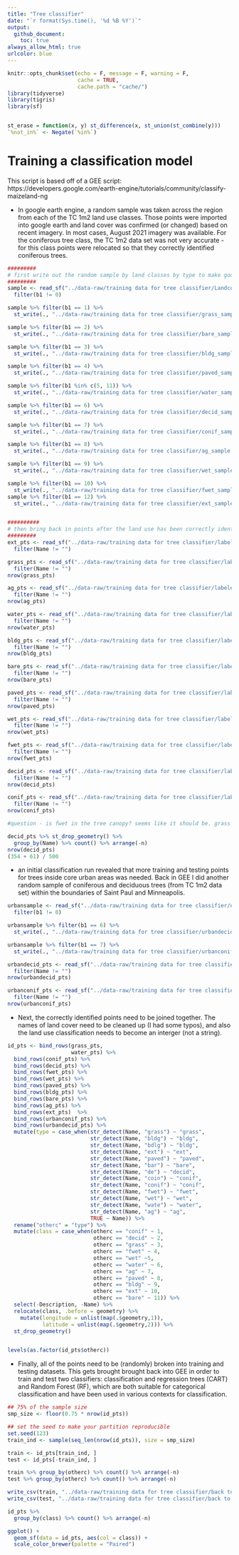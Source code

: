 ```yaml
---
title: "Tree classifier"
date: "`r format(Sys.time(), '%d %B %Y')`"
output: 
  github_document:
    toc: true
always_allow_html: true
urlcolor: blue
---
```


```r
knitr::opts_chunk$set(echo = F, message = F, warning = F,
                      cache = TRUE,
                      cache.path = "cache/")
library(tidyverse)
library(tigris)
library(sf)


st_erase = function(x, y) st_difference(x, st_union(st_combine(y)))
`%not_in%` <- Negate(`%in%`)

```


# Training a classification model

This script is based off of a GEE script: 
https://developers.google.com/earth-engine/tutorials/community/classify-maizeland-ng


- In google earth engine, a random sample was taken across the region from each of the TC 1m2 land use classes. Those points were imported into google earth and land cover was confirmed (or changed) based on recent imagery. In most cases, August 2021 imagery was available. For the coniferous tree class, the TC 1m2 data set was not very accurate - for this class points were relocated so that they correctly identified coniferous trees. 

```r
#########
# first write out the random sample by land classes by type to make google earth identification easier
#########
sample <- read_sf("../data-raw/training data for tree classifier/LandcoverSample.shp") %>%
  filter(b1 != 0)

sample %>% filter(b1 == 1) %>% 
  st_write(., "../data-raw/training data for tree classifier/grass_sample.kml", append = FALSE)

sample %>% filter(b1 == 2) %>% 
  st_write(., "../data-raw/training data for tree classifier/bare_sample.kml", append = FALSE)

sample %>% filter(b1 == 3) %>% 
  st_write(., "../data-raw/training data for tree classifier/bldg_sample.kml", append = FALSE)

sample %>% filter(b1 == 4) %>% 
  st_write(., "../data-raw/training data for tree classifier/paved_sample.kml", append = FALSE)

sample %>% filter(b1 %in% c(5, 11)) %>% 
  st_write(., "../data-raw/training data for tree classifier/water_sample.kml", append = FALSE)

sample %>% filter(b1 == 6) %>% 
  st_write(., "../data-raw/training data for tree classifier/decid_sample.kml", append = FALSE)

sample %>% filter(b1 == 7) %>% 
  st_write(., "../data-raw/training data for tree classifier/conif_sample.kml", append = FALSE)

sample %>% filter(b1 == 8) %>% 
  st_write(., "../data-raw/training data for tree classifier/ag_sample.kml", append = FALSE)

sample %>% filter(b1 == 9) %>% 
  st_write(., "../data-raw/training data for tree classifier/wet_sample.kml", append = FALSE)

sample %>% filter(b1 == 10) %>% 
  st_write(., "../data-raw/training data for tree classifier/fwet_sample.kml", append = FALSE)
sample %>% filter(b1 == 12) %>% 
  st_write(., "../data-raw/training data for tree classifier/ext_sample.kml", append = FALSE)


##########
# then bring back in points after the land use has been correctly identified
#########
ext_pts <- read_sf("../data-raw/training data for tree classifier/labeled points/ext_points.kml") %>%
  filter(Name != "")

grass_pts <- read_sf("../data-raw/training data for tree classifier/labeled points/grass_pts.kml") %>%
  filter(Name != "")
nrow(grass_pts)

ag_pts <- read_sf("../data-raw/training data for tree classifier/labeled points/ag_pts.kml") %>%
  filter(Name != "")
nrow(ag_pts)

water_pts <- read_sf("../data-raw/training data for tree classifier/labeled points/water_pts.kml") %>%
  filter(Name != "")
nrow(water_pts)

bldg_pts <- read_sf("../data-raw/training data for tree classifier/labeled points/bldg_pts.kml") %>%
  filter(Name != "")
nrow(bldg_pts)

bare_pts <- read_sf("../data-raw/training data for tree classifier/labeled points/bare_pts.kml") %>%
  filter(Name != "")
nrow(bare_pts)

paved_pts <- read_sf("../data-raw/training data for tree classifier/labeled points/paved_pts.kml") %>%
  filter(Name != "")
nrow(paved_pts)

wet_pts <- read_sf("../data-raw/training data for tree classifier/labeled points/wet_pts.kml") %>%
  filter(Name != "")
nrow(wet_pts)

fwet_pts <- read_sf("../data-raw/training data for tree classifier/labeled points/fwet_pts.kml") %>%
  filter(Name != "")
nrow(fwet_pts)

decid_pts <- read_sf("../data-raw/training data for tree classifier/labeled points/decid_pts.kml") %>%
  filter(Name != "")
nrow(decid_pts)

conif_pts <- read_sf("../data-raw/training data for tree classifier/labeled points/conif_pts.kml") %>%
  filter(Name != "")
nrow(conif_pts)

#question - is fwet in the tree canopy? seems like it should be. grass vs wet might be dicey. 
```

```r
decid_pts %>% st_drop_geometry() %>%
  group_by(Name) %>% count() %>% arrange(-n)
nrow(decid_pts)
(354 + 61) / 500

```

- an initial classification run revealed that more training and testing points for trees inside core urban areas was needed. Back in GEE I did another random sample of coniferous and deciduous trees (from TC 1m2 data set) within the boundaries of Saint Paul and Minneapolis. 

```r
urbansample <- read_sf("../data-raw/training data for tree classifier/urbanLandcoverSample.shp") %>%
  filter(b1 != 0)

urbansample %>% filter(b1 == 6) %>% 
  st_write(., "../data-raw/training data for tree classifier/urbandecid_sample.kml", append = FALSE)

urbansample %>% filter(b1 == 7) %>% 
  st_write(., "../data-raw/training data for tree classifier/urbanconif_sample.kml", append = FALSE)

urbandecid_pts <- read_sf("../data-raw/training data for tree classifier/labeled points/urbandecid_pts.kml") %>%
  filter(Name != "")
nrow(urbandecid_pts)

urbanconif_pts <- read_sf("../data-raw/training data for tree classifier/labeled points/urbanconif_pts.kml") %>%
  filter(Name != "")
nrow(urbanconif_pts)

```

- Next, the correctly identified points need to be joined together. The names of land cover need to be cleaned up (I had some typos), and also the land use classification needs to become an interger (not a string). 

```r

id_pts <- bind_rows(grass_pts, 
                    water_pts) %>%
  bind_rows(conif_pts) %>%
  bind_rows(decid_pts) %>%
  bind_rows(fwet_pts) %>%
  bind_rows(wet_pts) %>%
  bind_rows(paved_pts) %>%
  bind_rows(bldg_pts) %>%
  bind_rows(bare_pts) %>%
  bind_rows(ag_pts) %>%
  bind_rows(ext_pts)  %>%
  bind_rows(urbanconif_pts) %>%
  bind_rows(urbandecid_pts) %>%
  mutate(type = case_when(str_detect(Name, "grass") ~ "grass",
                          str_detect(Name, "bldg") ~ "bldg",
                          str_detect(Name, "bdlg") ~ "bldg",
                          str_detect(Name, "ext") ~ "ext",
                          str_detect(Name, "paved") ~ "paved",
                          str_detect(Name, "bar") ~ "bare",
                          str_detect(Name, "de") ~ "decid",
                          str_detect(Name, "coin") ~ "conif",
                          str_detect(Name, "conif") ~ "conif",
                          str_detect(Name, "fwet") ~ "fwet",
                          str_detect(Name, "wet") ~ "wet",
                          str_detect(Name, "wate") ~ "water",
                          str_detect(Name, "ag") ~ "ag",
                          TRUE ~ Name)) %>%
  rename("otherc" = "type") %>%
  mutate(class = case_when(otherc == "conif" ~ 1,
                           otherc == "decid" ~ 2,
                           otherc == "grass" ~ 3,
                           otherc == "fwet" ~ 4,
                           otherc == "wet" ~5,
                           otherc == "water" ~ 6,
                           otherc == "ag" ~ 7,
                           otherc == "paved" ~ 8,
                           otherc == "bldg" ~ 9,
                           otherc == "ext" ~ 10,
                           otherc == "bare" ~ 11)) %>%
  select(-Description, -Name) %>%
  relocate(class, .before = geometry) %>%
    mutate(longitude = unlist(map(.$geometry,1)),
           latitude = unlist(map(.$geometry,2))) %>%
  st_drop_geometry()


levels(as.factor(id_pts$otherc))
```

- Finally, all of the points need to be (randomly) broken into training and testing datasets. This gets brought brought back into GEE in order to train and test two classifiers: classification and regression trees (CART) and Random Forest (RF), which are both suitable for categorical classification and have been used in various contexts for classification. 


```r

## 75% of the sample size
smp_size <- floor(0.75 * nrow(id_pts))

## set the seed to make your partition reproducible
set.seed(123)
train_ind <- sample(seq_len(nrow(id_pts)), size = smp_size)

train <- id_pts[train_ind, ] 
test <- id_pts[-train_ind, ]

train %>% group_by(otherc) %>% count() %>% arrange(-n)
test %>% group_by(otherc) %>% count() %>% arrange(-n)

write_csv(train, "../data-raw/training data for tree classifier/back to gee/train.csv")
write_csv(test, "../data-raw/training data for tree classifier/back to gee/test.csv")

id_pts %>%
  group_by(class) %>% count() %>% arrange(-n)

ggplot() +
  geom_sf(data = id_pts, aes(col = class)) +
  scale_color_brewer(palette = "Paired")
```






